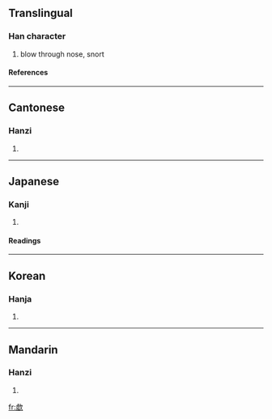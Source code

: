 ==Translingual==
===Han character===
{{Han char|rn=76|rad=欠|as=12|sn=16|four=2728<sub>2</sub>|canj=卜金弓人 (YCNO), 卜一弓人 (YMNO)}}
# blow through nose, snort
====References====
{{Han ref|kx=0572.110|dkj=16198|dj=0960.110|hdz=32150.010|uh=6B54|ud=27476|bh=E9DF|bd=59871}}

----
==Cantonese==
===Hanzi===
{{yue-hanzi|jyut=|y=heui1}}
# {{defn|Cantonese}}

----
==Japanese==
===Kanji===
{{ja-kanji|grade=|rs=欠12}}
# {{defn|Japanese}} 
====Readings====
{{ja-readings|on=[[きょ]] (kyo)|kun=[[すすりなく]] (susurinaku)}}

----
==Korean==
===Hanja===
{{ko-hanja|hangeul=허|eumhun=|rv=heo|mr=hŏ|y=he}}
# {{defn|Korean}}

----
==Mandarin==
===Hanzi===
{{cmn-hanzi|pin=[[xū]] ([[xu1]])|wg=hsü<sup>1</sup>}}
# {{defn|Mandarin}}

[[fr:歔]]
